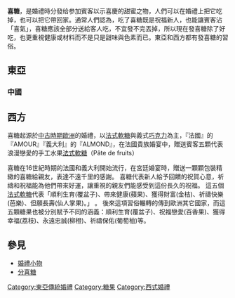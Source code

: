'''喜糖'''，是婚禮時分發给参加賓客以示喜慶的甜蜜之物，人們可以在婚禮上把它吃掉，也可以把它帶回家。通常人們認為，吃了喜糖既是祝福新人，也能讓賓客沾「喜氣」，喜糖應該全部分送給客人吃，不宜發不完丟掉，所以現在發喜糖除了好吃，也更重視健康或材料而不是只是甜味與色素而已。東亞和西方都有發喜糖的習俗。

==東亞==
===中國===
==西方==
喜糖起源於[[中古時期|中古時期]][[歐洲|歐洲]]的婚禮，以[[法式軟糖|法式軟糖]]與義式[[巧克力|巧克力]]為主，『法國』的『AMOUR』『義大利』的『ALMOND』，在法國貴族婚宴中，贈送賓客五顆代表浪漫戀愛的手工水果[[法式軟糖|法式軟糖]]（Pâte de fruits）

喜糖在16世紀時期的法國和義大利開始流行，在宮廷婚宴時，贈送一顆顆包裝精緻的喜糖給親友，表達不遠千里的感謝。 喜糖代表新人給予回饋的祝賀心意，祈禱和祝福能為他們帶來好運，讓重視的親友們能感受到這份長久的祝福。
這五個[[法式軟糖|法式軟糖]]代表「順利生育(覆盆子)、帶來健康(蘋果)、獲得財富(金桔)、祈禱快樂(芭樂)、但願長壽(仙人掌果)。」 。 後來這項習俗輾轉的傳到歐洲其它國家，而這五顆糖果也被分別賦予不同的涵義：順利生育(覆盆子)、祝福戀愛(百香果)、獲得幸福(荔枝)、永遠忠誠(柳橙)、祈禱保佑(葡萄柚)等。
==參見==
*[[婚禮小物|婚禮小物]]
*[[分喜糖|分喜糖]]
{{Dessert-stub}}

[[Category:東亞傳統婚禮|Category:東亞傳統婚禮]]
[[Category:糖果|Category:糖果]]
[[Category:西式婚禮|Category:西式婚禮]]
